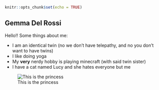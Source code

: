 
```r
knitr::opts_chunk$set(echo = TRUE)
```

## Gemma Del Rossi

Hello!! Some things about me: 

* I am an identical twin (no we don't have telepathy, and no you don't want to have twins)
* I like doing yoga 
* My **very** nerdy hobby is playing minecraft (with said twin sister)
* I have a cat named Lucy and she hates everyone but me

![This is the princess](~/github/assignment-3-gld42/Lucy.jpg)